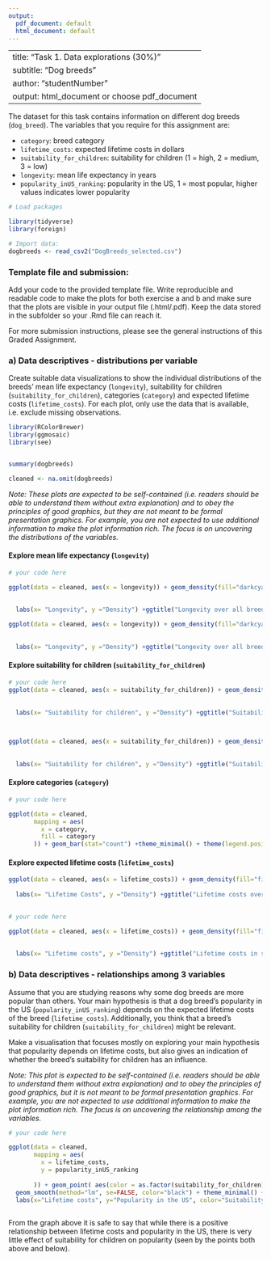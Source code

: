 ```yaml
---
output:
  pdf_document: default
  html_document: default
---
```

<!-- Template for students  -->

---
title: "Task 1. Data explorations (30%) "
subtitle: "Dog breeds"
author: "studentNumber"
output: html_document or choose pdf_document
---


The dataset for this task contains information on different dog breeds (`dog_breed`). The variables that you require for this assignment are:

 - `category`: breed category
 - `lifetime_costs`: expected lifetime costs in dollars
 - `suitability_for_children`: suitability for children (1 = high, 2 = medium, 3 = low)
 - `longevity`: mean life expectancy in years
 - `popularity_inUS_ranking`: popularity in the US, 1 = most popular, higher values indicates lower popularity


```r
# Load packages

library(tidyverse)
library(foreign) 

# Import data:
dogbreeds <- read_csv2("DogBreeds_selected.csv")
```

### Template file and submission:

Add your code to the provided template file. Write reproducible and readable code to make the plots for both exercise a and b and make sure that the plots are visible in your output file (.html/.pdf). Keep the data stored in the subfolder so your .Rmd file can reach it. 

For more submission instructions, please see the general instructions of this Graded Assignment.

### a) Data descriptives - distributions per variable

Create suitable data visualizations to show the individual distributions of the breeds' mean life expectancy (`longevity`), suitability for children (`suitability_for_children`), categories (`category`) and expected lifetime costs (`lifetime_costs`). For each plot, only use the data that is available, i.e. exclude missing observations.

```r
library(RColorBrewer)
library(ggmosaic)
library(see)


summary(dogbreeds)

cleaned <- na.omit(dogbreeds)
```

*Note: 
These plots are expected to be self-contained (i.e. readers should be able to understand them without extra explanation) and to obey the principles of good graphics, but they are not meant to be formal presentation graphics. For example, you are not expected to use additional information to make the plot information rich. The focus is on uncovering the distributions of the variables.*

#### Explore mean life expectancy (`longevity`)

```r
# your code here

ggplot(data = cleaned, aes(x = longevity)) + geom_density(fill="darkcyan", 
                                                                         alpha = 0.7,
                                                                         color=NA) + 
  labs(x= "Longevity", y ="Density") +ggtitle("Longevity over all breeds")+ theme_minimal()

ggplot(data = cleaned, aes(x = longevity)) + geom_density(fill="darkcyan", 
                                                                         alpha = 0.7,
                                                                         color=NA) + 
  labs(x= "Longevity", y ="Density") +ggtitle("Longevity over all breeds for specific categories") + facet_wrap(~category)
```

#### Explore suitability for children (`suitability_for_children`)

```r
# your code here
ggplot(data = cleaned, aes(x = suitability_for_children)) + geom_density(fill="dodgerblue", 
                                                                         alpha = 0.7,
                                                                         color=NA) + 
  labs(x= "Suitability for children", y ="Density") +ggtitle("Suitability for children over all breeds")+ theme_minimal()
  


ggplot(data = cleaned, aes(x = suitability_for_children)) + geom_density(fill="dodgerblue", 
                                                                         alpha = 0.7,
                                                                         color=NA) + 
  labs(x= "Suitability for children", y ="Density") +ggtitle("Suitability for children in specific categories") + facet_wrap(~category)
```

#### Explore categories (`category`)

```r
# your code here

ggplot(data = cleaned, 
       mapping = aes(
         x = category,
         fill = category
       )) + geom_bar(stat="count") +theme_minimal() + theme(legend.position="None") + ggtitle("Categories of Dog Breeds") + labs(y="Frequency")

```

#### Explore expected lifetime costs (`lifetime_costs`)

```r

ggplot(data = cleaned, aes(x = lifetime_costs)) + geom_density(fill="firebrick",alpha = 0.7,
                                                                         color=NA) + 
  labs(x= "Lifetime Costs", y ="Density") +ggtitle("Lifetime costs over all breeds") + theme_minimal()
  

# your code here

ggplot(data = cleaned, aes(x = lifetime_costs)) + geom_density(fill="firebrick", 
                                                                         alpha = 0.7,
                                                                         color=NA) + 
  labs(x= "Lifetime costs", y ="Density") +ggtitle("Lifetime costs in specific categories") + facet_wrap(~category)
```


### b) Data descriptives - relationships among 3 variables

Assume that you are studying reasons why some dog breeds are more popular than others. Your main hypothesis is that a dog breed's popularity in the US (`popularity_inUS_ranking`) depends on the expected lifetime costs of the breed (`lifetime_costs`). Additionally, you think that a breed's suitability for children (`suitability_for_children`) might be relevant. 

Make a visualisation that focuses mostly on exploring your main hypothesis that popularity depends on lifetime costs, but also gives an indication of whether the breed's suitability for children has an influence.

*Note:
This plot is expected to be self-contained (i.e. readers should be able to understand them without extra explanation) and to obey the principles of good graphics, but it is not meant to be formal presentation graphics. For example, you are not expected to use additional information to make the plot information rich. The focus is on uncovering the relationship among the variables.*


```r
# your code here

ggplot(data = cleaned,
       mapping = aes(
         x = lifetime_costs,
         y = popularity_inUS_ranking
        
       )) + geom_point( aes(color = as.factor(suitability_for_children)))  + 
  geom_smooth(method="lm", se=FALSE, color="black") + theme_minimal() + 
  labs(x="Lifetime costs", y="Popularity in the US", color="Suitability for Children")
  
```
From the graph above it is safe to say that while there is a positive relationship between lifetime costs and popularity in the US, there is very little effect of suitability for children on popularity (seen by the points both above and below). 
